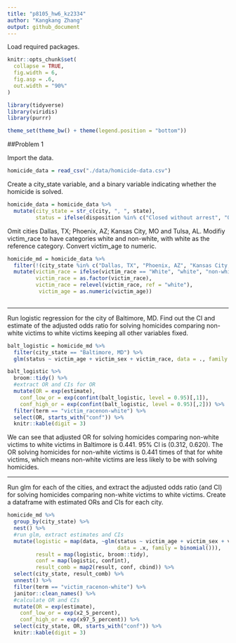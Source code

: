 ```yaml
---
title: "p8105_hw6_kz2334"
author: "Kangkang Zhang"
output: github_document
---
```


Load required packages.

```r
knitr::opts_chunk$set(
  collapse = TRUE,
  fig.width = 6,
  fig.asp = .6,
  out.width = "90%"
)

library(tidyverse)
library(viridis)
library(purrr)

theme_set(theme_bw() + theme(legend.position = "bottom"))
```


##Problem 1

Import the data. 
```r
homicide_data = read_csv("./data/homicide-data.csv")
```

Create a city_state variable, and a binary variable indicating whether the homicide is solved. 

```r
homicide_data = homicide_data %>% 
  mutate(city_state = str_c(city, ", ", state),
         status = ifelse(disposition %in% c("Closed without arrest", "Open/No arrest"), 0, 1))
```

Omit cities Dallas, TX; Phoenix, AZ; Kansas City, MO and Tulsa, AL. Modifiy victim_race to have categories white and non-white, with white as the reference category. Convert victim_age to numeric.

```r
homicide_md = homicide_data %>% 
  filter(!(city_state %in% c("Dallas, TX", "Phoenix, AZ", "Kansas City, MO", "Tulsa, AL"))) %>% 
  mutate(victim_race = ifelse(victim_race == "White", "white", "non-white"),
         victim_race = as.factor(victim_race), 
         victim_race = relevel(victim_race, ref = "white"),
          victim_age = as.numeric(victim_age))
  
```

---

Run logistic regression for the city of Baltimore, MD. Find out the CI and estimate of the adjusted odds ratio for solving homicides comparing non-white victims to white victims keeping all other variables fixed.

```r
balt_logistic = homicide_md %>% 
  filter(city_state == "Baltimore, MD") %>% 
  glm(status ~ victim_age + victim_sex + victim_race, data = ., family = binomial())

balt_logistic %>% 
  broom::tidy() %>%
  #extract OR and CIs for OR
  mutate(OR = exp(estimate),
    conf_low_or = exp(confint(balt_logistic, level = 0.95)[,1]),
    conf_high_or = exp(confint(balt_logistic, level = 0.95)[,2])) %>% 
  filter(term == "victim_racenon-white") %>% 
  select(OR, starts_with("conf")) %>% 
  knitr::kable(digit = 3)
```

We can see that adjusted OR for solving homicides comparing non-white victims to white victims in Baltimore is 0.441. 95% CI is (0.312, 0.620). The OR solving homicides for non-white victims is 0.441 times of that for white victims, which means non-white victims are less likely to be with solving homicides.

---

Run glm for each of the cities, and extract the adjusted odds ratio (and CI) for solving homicides comparing non-white victims to white victims. Create a dataframe with estimated ORs and CIs for each city.

```r
homicide_md %>% 
  group_by(city_state) %>% 
  nest() %>%
  #run glm, extract estimates and CIs
  mutate(logistic = map(data, ~glm(status ~ victim_age + victim_sex + victim_race, 
                                   data = .x, family = binomial())),
         result = map(logistic, broom::tidy),
         conf = map(logistic, confint), 
         result_comb = map2(result, conf, cbind)) %>%
  select(city_state, result_comb) %>% 
  unnest() %>%
  filter(term == "victim_racenon-white") %>%
  janitor::clean_names() %>%
  #calculate OR and CIs
  mutate(OR = exp(estimate),
    conf_low_or = exp(x2_5_percent),
    conf_high_or = exp(x97_5_percent)) %>% 
  select(city_state, OR, starts_with("conf")) %>% 
  knitr::kable(digit = 3)
```


